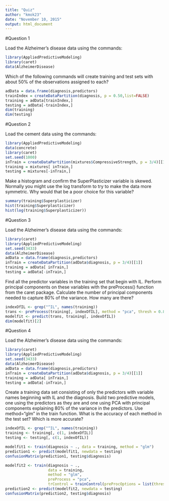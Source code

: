 ```yaml
---
title: "Quiz"
author: "kmok23"
date: "November 10, 2015"
output: html_document
---
```


#Question 1

Load the Alzheimer's disease data using the commands:

```r
library(AppliedPredictiveModeling)
library(caret)
data(AlzheimerDisease)
```

Which of the following commands will create training and test sets with about 50% of the observations assigned to each?

```r
adData = data.frame(diagnosis,predictors)
trainIndex = createDataPartition(diagnosis, p = 0.50,list=FALSE)
training = adData[trainIndex,]
testing = adData[-trainIndex,]
dim(training)
dim(testing)
```

#Question 2

Load the cement data using the commands:
```r
library(AppliedPredictiveModeling)
data(concrete)
library(caret)
set.seed(1000)
inTrain = createDataPartition(mixtures$CompressiveStrength, p = 3/4)[[1]]
training = mixtures[ inTrain,]
testing = mixtures[-inTrain,]
```

Make a histogram and confirm the SuperPlasticizer variable is skewed. Normally you might use the log transform to try to make the data more symmetric. Why would that be a poor choice for this variable?

```r
summary(training$Superplasticizer)
hist(training$Superplasticizer)
hist(log(training$Superplasticizer))
```

#Question 3

Load the Alzheimer's disease data using the commands:

```r
library(caret)
library(AppliedPredictiveModeling)
set.seed(3433)
data(AlzheimerDisease)
adData = data.frame(diagnosis,predictors)
inTrain = createDataPartition(adData$diagnosis, p = 3/4)[[1]]
training = adData[ inTrain,]
testing = adData[-inTrain,]
```

Find all the predictor variables in the training set that begin with IL. Perform principal components on these variables with the preProcess() function from the caret package. Calculate the number of principal components needed to capture 80% of the variance. How many are there?

```r
indexOfIL <- grep("^IL", names(training))
trans <- preProcess(training[, indexOfIL], method = "pca", thresh = 0.8)
modelfit <- predict(trans, training[, indexOfIL])
dim(modelfit)[2]
```

#Question 4

Load the Alzheimer's disease data using the commands:

```r
library(caret)
library(AppliedPredictiveModeling)
set.seed(3433)
data(AlzheimerDisease)
adData = data.frame(diagnosis,predictors)
inTrain = createDataPartition(adData$diagnosis, p = 3/4)[[1]]
training = adData[ inTrain,]
testing = adData[-inTrain,]
```

Create a training data set consisting of only the predictors with variable names beginning with IL and the diagnosis. Build two predictive models, one using the predictors as they are and one using PCA with principal components explaining 80% of the variance in the predictors. Use method="glm" in the train function. What is the accuracy of each method in the test set? Which is more accurate?

```r
indexOfIL <- grep("^IL", names(training))
training <- training[, c(1, indexOfIL)]
testing <- testing[, c(1, indexOfIL)]

modelfit1 <- train(diagnosis ~ ., data = training, method = "glm")
prediction1 <- predict(modelfit1, newdata = testing)
confusionMatrix(prediction1, testing$diagnosis)

modelfit2 <- train(diagnosis ~ ., 
                   data = training, 
                   method = "glm", 
                   preProcess = "pca", 
                   trControl = trainControl(preProcOptions = list(thresh = 0.8)))
prediction2 <- predict(modelfit2, newdata = testing)
confusionMatrix(prediction2, testing$diagnosis)
```